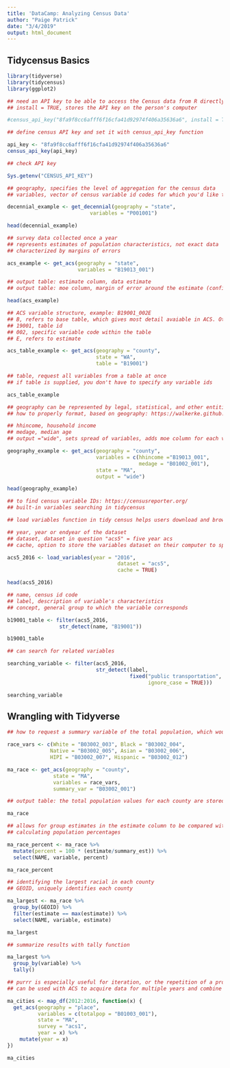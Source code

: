 ```yaml
---
title: 'DataCamp: Analyzing Census Data'
author: "Paige Patrick"
date: "3/4/2019"
output: html_document
---
```


## Tidycensus Basics

```r
library(tidyverse)
library(tidycensus)
library(ggplot2)
```

```r
## need an API key to be able to access the Census data from R directly
## install = TRUE, stores the API key on the person's computer

#census_api_key("8fa9f8cc6afff6f16cfa41d92974f406a35636a6", install = TRUE)

## define census API key and set it with census_api_key function

api_key <- "8fa9f8cc6afff6f16cfa41d92974f406a35636a6"
census_api_key(api_key)

## check API key

Sys.getenv("CENSUS_API_KEY")
```


```r
## geography, specifies the level of aggregation for the census data
## variables, vector of census variable id codes for which you'd like to request data

decennial_example <- get_decennial(geography = "state",
                           variables = "P001001")

head(decennial_example)
```

```r
## survey data collected once a year
## represents estimates of population characteristics, not exact data
## characterized by margins of errors

acs_example <- get_acs(geography = "state",
                       variables = "B19013_001")

## output table: estimate column, data estimate 
## output table: moe column, margin of error around the estimate (confidence level of 90%)

head(acs_example)

## ACS variable structure, example: B19001_002E
## B, refers to base table, which gives most detail avaiable in ACS. Other prefixes: C (collapsed), DP (data profiles), S (subject tables)
## 19001, table id
## 002, specific variable code within the table
## E, refers to estimate

acs_table_example <- get_acs(geography = "county",
                             state = "WA",
                             table = "B19001")

## table, request all variables from a table at once
## if table is supplied, you don't have to specify any variable ids

acs_table_example
```

```r
## geography can be represented by legal, statistical, and other entities
## how to properly format, based on geography: https://walkerke.github.io/tidycensus/articles/basic-usage.html#geography-in-tidycensus

## hhincome, household income
## medage, median age
## output ="wide", sets spread of variables, adds moe column for each variable 

geography_example <- get_acs(geography = "county",
                             variables = c(hhincome ="B19013_001",
                                           medage = "B01002_001"),
                             state = "MA",
                             output = "wide")

head(geography_example)
```

```r
## to find census variable IDs: https://censusreporter.org/
## built-in variables searching in tidycensus

## load variables function in tidy census helps users download and browse datasets from the census website

## year, year or endyear of the dataset
## dataset, dataset in question "acs5" = five year acs
## cache, option to store the variables dataset on their computer to speed up future browsing

acs5_2016 <- load_variables(year = "2016",
                                    dataset = "acs5",
                                    cache = TRUE)

head(acs5_2016)
```

```r
## name, census id code
## label, description of variable's characteristics
## concept, general group to which the variable corresponds

b19001_table <- filter(acs5_2016, 
                 str_detect(name, "B19001"))

b19001_table

## can search for related variables 

searching_variable <- filter(acs5_2016,
                             str_detect(label,
                                        fixed("public transportation",
                                              ignore_case = TRUE)))

searching_variable
```

## Wrangling with Tidyverse 

```r
## how to request a summary variable of the total population, which would be useful as a denominator for race and ethinicity variables

race_vars <- c(White = "B03002_003", Black = "B03002_004",
              Native = "B03002_005", Asian = "B03002_006",
              HIPI = "B03002_007", Hispanic = "B03002_012")

ma_race <- get_acs(geography = "county",
               state = "MA",
               variables = race_vars,
               summary_var = "B03002_001")

## output table: the total population values for each county are stored in the summary_est column with the summary_moe column giving moe 

ma_race

## allows for group estimates in the estimate column to be compared with the total population in a given geographic area
## calculating population percentages

ma_race_percent <- ma_race %>%
  mutate(percent = 100 * (estimate/summary_est)) %>%
  select(NAME, variable, percent)

ma_race_percent

```

```r
## identifying the largest racial in each county 
## GEOID, uniquely identifies each county

ma_largest <- ma_race %>%
  group_by(GEOID) %>%
  filter(estimate == max(estimate)) %>%
  select(NAME, variable, estimate)

ma_largest

## summarize results with tally function 

ma_largest %>%
  group_by(variable) %>%
  tally()

```

```r
## purrr is especially useful for iteration, or the repetition of a process for a series of values
## can be used with ACS to acquire data for multiple years and combine those datasets into a single ouput dataset

ma_cities <- map_df(2012:2016, function(x) {
  get_acs(geography = "place",
          variables = c(totalpop = "B01003_001"),
          state = "MA",
          survey = "acs1",
          year = x) %>%
    mutate(year = x)
})

ma_cities
```










